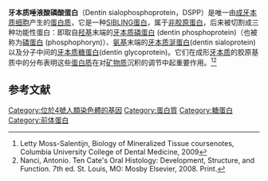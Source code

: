 {{cleanup-jargon|time=2017-02-15T09:50:58+00:00}}
{{refimprove|time=2017-02-15T09:50:58+00:00}}
'''牙本质唾液酸磷酸蛋白'''（Dentin sialophosphoprotein，DSPP）是唯一由[[成牙本质细胞|成牙本质细胞]]产生的[[蛋白质|蛋白质]]，它是一种[[SIBLING蛋白|SIBLING蛋白]]，属于[[非胶原蛋白|非胶原蛋白]]，后来被切割成三种功能性蛋白：即取自[[羟基|羟基]]末端的[[牙本质磷蛋白|牙本质磷蛋白]] (dentin phosphoprotein)（也被称为[[磷蛋白|磷蛋白]] (phosphophoryn)）、[[氨基|氨基]]末端的[[牙本质涎蛋白|牙本质涎蛋白]](dentin sialoprotein)以及分子中间的[[牙本质糖蛋白|牙本质糖蛋白]](dentin glycoprotein)。它们在成形[[牙本质|牙本质]]的胶原基质中的分布表明这些[[蛋白质|蛋白质]]在对[[矿物质|矿物质]]沉积的调节中起重要作用。<ref>Letty Moss-Salentijn, Biology of Mineralized Tissue coursenotes, Columbia University College of Dental Medicine, 2009</ref><ref>Nanci, Antonio. Ten Cate's Oral Histology: Development, Structure, and Function. 7th ed. St. Louis, MO: Mosby Elsevier, 2008. Print.</ref>

== 参考文献 ==
[[Category:位於4號人類染色體的基因|Category:位於4號人類染色體的基因]]
[[Category:蛋白質|Category:蛋白質]]
[[Category:糖蛋白|Category:糖蛋白]]
[[Category:前体蛋白|Category:前体蛋白]]